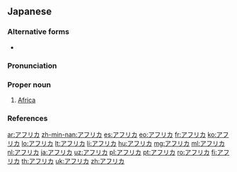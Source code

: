 ==Japanese==
{{wikipedia|lang=ja}}
===Alternative forms===
*{{ja-l|阿弗利加}}

===Pronunciation===
{{ja-pron|acc=h|acc_ref=SMK5}}

===Proper noun===
{{ja-pos|proper|sort=あふりか}}

#[[Africa]]

===References===
<references/>

{{catlangcode|ja||sort=あふりか|Africa|Continents}}

[[ar:アフリカ]]
[[zh-min-nan:アフリカ]]
[[es:アフリカ]]
[[eo:アフリカ]]
[[fr:アフリカ]]
[[ko:アフリカ]]
[[lo:アフリカ]]
[[lt:アフリカ]]
[[li:アフリカ]]
[[hu:アフリカ]]
[[mg:アフリカ]]
[[ml:アフリカ]]
[[nl:アフリカ]]
[[ja:アフリカ]]
[[uz:アフリカ]]
[[pl:アフリカ]]
[[pt:アフリカ]]
[[ro:アフリカ]]
[[fi:アフリカ]]
[[th:アフリカ]]
[[uk:アフリカ]]
[[zh:アフリカ]]